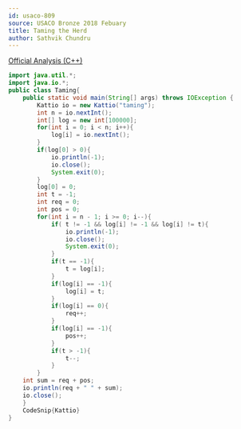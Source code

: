 ```yaml
---
id: usaco-809
source: USACO Bronze 2018 Febuary
title: Taming the Herd
author: Sathvik Chundru
---
```


[Official Analysis (C++)](http://www.usaco.org/current/data/sol_taming_bronze_feb18.html)

<LanguageSection>

<JavaSection>
	
```java
import java.util.*;
import java.io.*;
public class Taming{
	public static void main(String[] args) throws IOException {
		Kattio io = new Kattio("taming");
		int n = io.nextInt();
		int[] log = new int[100000];
		for(int i = 0; i < n; i++){
			log[i] = io.nextInt();
		}
		if(log[0] > 0){
			io.println(-1);
			io.close();
			System.exit(0);
		}
		log[0] = 0;
		int t = -1;
		int req = 0;
		int pos = 0;
		for(int i = n - 1; i >= 0; i--){
			if( t != -1 && log[i] != -1 && log[i] != t){
				io.println(-1);
				io.close();
				System.exit(0);
			}
			if(t == -1){
				t = log[i];
			}
			if(log[i] == -1){
				log[i] = t;
			}
			if(log[i] == 0){
				req++;
			}
			if(log[i] == -1){
				pos++;
			}
			if(t > -1){
				t--;
			}
		}
	int sum = req + pos;
	io.println(req + " " + sum);
	io.close();
	}
	CodeSnip{Kattio}
}
```
				 
</JavaSection>

</LanguageSection>
